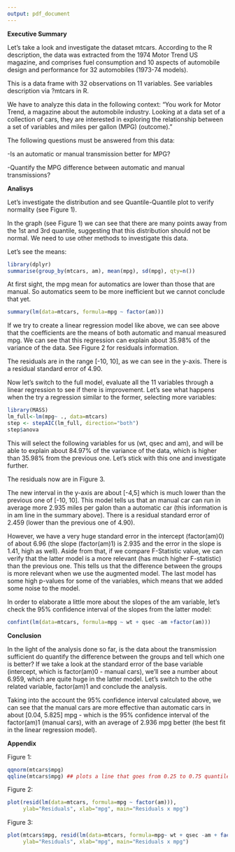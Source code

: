 ```yaml
---
output: pdf_document
---
```

**Executive Summary**

Let's take a look and investigate the dataset mtcars.
According to the R description, the data was extracted from the 1974 Motor Trend US magazine, and comprises fuel consumption and 10 aspects of automobile design and performance for 32 automobiles (1973-74 models).

This is a data frame with 32 observations on 11 variables. See variables description via ?mtcars in R.

We have to analyze this data in the following context:
"You work for Motor Trend, a magazine about the automobile industry. Looking at a data set of a collection of cars, they are interested in exploring the relationship between a set of variables and miles per gallon (MPG) (outcome)." 

The following questions must be answered from this data:

-Is an automatic or manual transmission better for MPG?

-Quantify the MPG difference between automatic and manual transmissions?


**Analisys**

Let's investigate the distribution and see Quantile-Quantile plot to verify normality (see Figure 1).


In the graph (see Figure 1) we can see that there are many points away from the 1st and 3rd quantile, suggesting that this distribution should not be normal. We need to use other methods to investigate this data.

Let's see the means:

```r
library(dplyr)
summarise(group_by(mtcars, am), mean(mpg), sd(mpg), qty=n())
```

At first sight, the mpg mean for automatics are lower than those that are manual. So automatics seem to be more inefficient but we cannot conclude that yet.

```r
summary(lm(data=mtcars, formula=mpg ~ factor(am)))
```

If we try to create a linear regression model like above, we can see above that the coefficients are the means of both automatic and manual measured mpg. We can see that this regression can explain about 35.98% of the variance of the data. See Figure 2 for residuals information.

The residuals are in the range [-10, 10], as we can see in the y-axis. There is a residual standard error of 4.90.

Now let's switch to the full model, evaluate all the 11 variables through a linear regression to see if there is improvement.
Let's see what happens when the try a regression similar to the former, selecting more variables:

```r
library(MASS)
lm_full<-lm(mpg~ ., data=mtcars)
step <- stepAIC(lm_full, direction="both")
step$anova
```

This will select the following variables for us (wt, qsec and am), and will be able to explain about 84.97% of the variance of the data, which is higher than 35.98% from the previous one. Let's stick with this one and investigate further.

The residuals now are in Figure 3.

The new interval in the y-axis are about [-4,5] which is much lower than the previous one of [-10, 10]. This model tells us that an manual car can run in average more 2.935 miles per galon than a automatic car (this information is in am line in the summary above). There is a residual standard error of 2.459 (lower than the previous one of 4.90).

However, we have a very huge standard error in the intercept (factor(am)0) of about 6.96 (the slope (factor(am)1) is 2.935 and the error in the slope is 1.41, high as well). Aside from that, if we compare F-Statistic value, we can verify that the latter model is a more relevant (has much higher F-statistic) than the previous one. This tells us that the difference between the groups is more relevant when we use the augmented model. The last model has some high p-values for some of the variables, which means that we added some noise to the model.

In order to elaborate a little more about the slopes of the am variable, let's check the 95% confidence interval of the slopes from the latter model: 

```r
confint(lm(data=mtcars, formula=mpg ~ wt + qsec -am +factor(am)))
```


**Conclusion**

In the light of the analysis done so far, is the data about the transmission sufficient do quantify the difference between the groups and tell which one is better? If we take a look at the standard error of the base variable (intercept, which is factor(am)0 - manual cars), we'll see a number about 6.959, which are quite huge in the latter model. Let's switch to the othe related variable, factor(am)1 and conclude the analysis. 

Taking into the account the 95% confidence interval calculated above, we can see that the manual cars are more effective than automatic cars in about [0.04, 5.825] mpg - which is the 95% confidence interval of the factor(am)1 (manual cars), with an average of 2.936 mpg better (the best fit in the linear regression model).

**Appendix**

Figure 1:
```r
qqnorm(mtcars$mpg)
qqline(mtcars$mpg) ## plots a line that goes from 0.25 to 0.75 quantile (2nd and 4th quantile)
```

Figure 2:
```r
plot(resid(lm(data=mtcars, formula=mpg ~ factor(am))), 
     ylab="Residuals", xlab="mpg", main="Residuals x mpg")
```


Figure 3:
```r
plot(mtcars$mpg, resid(lm(data=mtcars, formula=mpg~ wt + qsec -am + factor(am))), 
     ylab="Residuals", xlab="mpg", main="Residuals x mpg")
```
